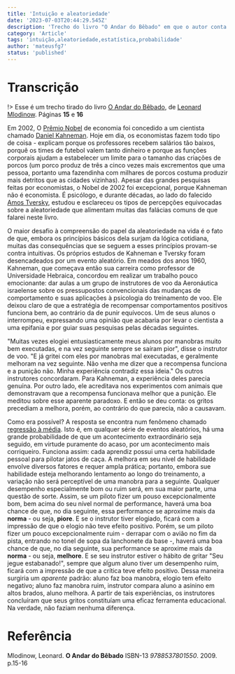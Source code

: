 ```yaml
---
title: 'Intuição e aleatoriedade'
date: '2023-07-03T20:44:29.545Z'
description: 'Trecho do livro "O Andar do Bêbado" em que o autor conta sobre a passagem de Daniel Kahneman como instrutor de um grupo de instrutores de voo e suas observações acerca do fenômeno estatístico "Regressão à Média"'
category: 'Article'
tags: 'intuição,aleatoriedade,estatística,probabilidade'
author: 'mateusfg7'
status: 'published'
---
```


# Transcrição

!> Esse é um trecho tirado do livro [O Andar do Bêbado](https://pt.wikipedia.org/wiki/O_Andar_do_B%C3%AAbado), de [Leonard Mlodinow](https://pt.wikipedia.org/wiki/Leonard_Mlodinow).
Páginas **15** e **16**

Em 2002, O [Prêmio Nobel](https://www.nobelprize.org/) de economia foi concedido a um cientista chamado [Daniel Kahneman](https://pt.wikipedia.org/wiki/Daniel_Kahneman). Hoje em dia, os economistas fazem todo tipo de coisa - explicam porque os professores recebem salários tão baixos, porquê os times de futebol valem tanto dinheiro e porque as funções corporais ajudam a estabelecer um limite para o tamanho das criações de porcos (um porco produz de três a cinco vezes mais excrementos que uma pessoa, portanto uma fazendinha com milhares de porcos costuma produzir mais detritos que as cidades vizinhas). Apesar das grandes pesquisas feitas por economistas, o Nobel de 2002 foi excepcional, porque Kahneman não é economista. É psicólogo, e durante décadas, ao lado do falecido [Amos Tversky](https://pt.wikipedia.org/wiki/Amos_Tversky), estudou e esclareceu os tipos de percepções equivocadas sobre a aleatoriedade que alimentam muitas das falácias comuns de que falarei neste livro.

O maior desafio à compreensão do papel da aleatoriedade na vida é o fato de que, embora os princípios básicos dela surjam da lógica cotidiana, muitas das consequências que se seguem a esses princípios provam-se contra intuitivas. Os próprios estudos de Kahneman e Tversky foram desencadeados por um evento aleatório. Em meados dos anos 1960, Kahneman, que começava então sua carreira como professor de Universidade Hebraica, concordou em realizar um trabalho pouco emocionante: dar aulas a um grupo de instrutores de voo da Aeronáutica israelense sobre os pressupostos convencionais das mudanças de comportamento e suas aplicações à psicologia do treinamento de voo. Ele deixou claro de que a estratégia de recompensar comportamentos positivos funciona bem, ao contrário da de punir equívocos. Um de seus alunos o interrompeu, expressando uma opinião que acabaria por levar o cientista a uma epifania e por guiar suas pesquisas pelas décadas seguintes.

"Muitas vezes elogiei entusiasticamente meus alunos por manobras muito bem executadas, e na vez seguinte sempre se saíram pior", disse o instrutor de voo. "E já gritei com eles por manobras mal executadas, e geralmente melhoram na vez seguinte. Não venha me dizer que a recompensa funciona e a punição não. Minha experiência contradiz essa ideia." Os outros instrutores concordaram. Para Kahneman, a experiência deles parecia genuína. Por outro lado, ele acreditava nos experimentos com animais que demonstravam que a recompensa funcionava melhor que a punição. Ele meditou sobre esse aparente paradoxo. E então se deu conta: os gritos precediam a melhora, porém, ao contrário do que parecia, não a causavam.

Como era possível? A resposta se encontra num fenômeno chamado [regressão à média](https://pt.wikipedia.org/wiki/Regress%C3%A3o_%C3%A0_m%C3%A9dia). Isto é, em qualquer série de eventos aleatórios, há uma grande probabilidade de que um acontecimento extraordinário seja seguido, em virtude puramente do acaso, por um acontecimento mais corriqueiro. Funciona assim: cada aprendiz possui uma certa habilidade pessoal para pilotar jatos de caça. A melhora em seu nível de habilidade envolve diversos fatores e requer ampla prática; portanto, embora sue habilidade esteja melhorando lentamento ao longo do treinamento, a variação não será perceptível de uma manobra para a seguinte.  Qualquer desempenho especialmente bom ou ruim será, em sua maior parte, uma questão de sorte. Assim, se um piloto fizer um pouso excepcionalmente bom, bem acima do seu nível normal de performance, haverá uma boa chance de que, no dia seguinte, essa performance se aproxime mais da **norma** - ou seja, **piore**. E se o instrutor tiver elogiado, ficará com a impressão de que o elogio não teve efeito positivo. Porém, se um piloto fizer um pouco excepcionalmente ruim - derrapar com o avião no fim da pista, entrando no tonel de sopa da lanchonete da base -, haverá uma boa chance de que, no dia seguinte, sua performance se aproxime mais da **norma** - ou seja, **melhore**.  E se seu instrutor estiver o hábito de gritar "Seu jegue estabanado!", sempre que algum aluno tiver um desempenho ruim, ficará com a impressão de que a crítica teve efeito positivo. Dessa maneira surgiria um _aparente_ padrão: aluno faz boa manobra, elogio tem efeito negativo; aluno faz manobra ruim, instrutor compara aluno a asinino em altos brados, aluno melhora. A partir de tais experiências, os instrutores concluíram que seus gritos constituíam uma eficaz ferramenta educacional. Na verdade, não faziam nenhuma diferença.

# Referência

Mlodinow, Leonard. **O Andar do Bêbado** ISBN-13 _9788537801550_. 2009. p.15-16

